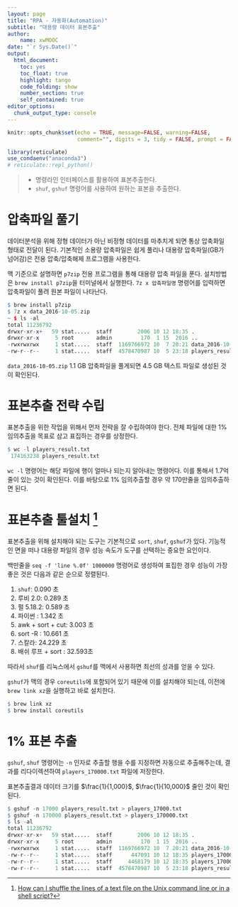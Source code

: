 ```yaml
---
layout: page
title: "RPA - 자동화(Automation)"
subtitle: "대용량 데이터 표본추출"
author:
    name: xwMOOC
date: "`r Sys.Date()`"
output:
  html_document: 
    toc: yes
    toc_float: true
    highlight: tango
    code_folding: show
    number_section: true
    self_contained: true
editor_options: 
  chunk_output_type: console
---
```


```r
knitr::opts_chunk$set(echo = TRUE, message=FALSE, warning=FALSE,
                      comment="", digits = 3, tidy = FALSE, prompt = FALSE, fig.align = 'center')

library(reticulate)
use_condaenv("anaconda3")
# reticulate::repl_python()
```


> * 명령라인 인터페이스를 활용하여 표본추출한다.
> * `shuf`, `gshuf` 명령어를 사용하여 원하는 표본을 추출한다. 


# 압축파일 풀기 {#cmd-extract-file}

데이터분석을 위해 정형 데이터가 아닌 비정형 데이터를 마추치게 되면 통상 압축화일 형태로 전달이 된다.
기본적인 소용량 압축파일은 쉽게 풀리나 대용량 압축파일(GB가 넘어감)은 전용 압축/압축해제 프로그램을 사용한다.

맥 기준으로 설명하면 `p7zip` 전용 프로그램을 통해 대용량 압축 파일을 푼다.
설치방법은 `brew install p7zip`을 터미널에서 실행한다.
`7z x 압축파일명` 명령어를 입력하면 압축파일이 풀려 원본 파일이 나타난다.

``` r
$ brew install p7zip
$ 7z x data_2016-10-05.zip 
~ $ ls -al
total 11236792
drwxr-xr-x+   59 stat.....  staff        2006 10 12 18:35 .
drwxr-xr-x     5 root       admin         170  1 15  2016 ..
-rwxrwxrwx     1 stat.....  staff  1169766972 10  7 20:21 data_2016-10-05.zip
-rw-r--r--     1 stat.....  staff  4578470987 10  5 23:18 players_result.txt
```

`data_2016-10-05.zip` 1.1 GB 압축파일을 풀게되면 4.5 GB 텍스트 파일로 생성된 것이 확인된다.

# 표본추출 전략 수립 {#cmd-random-sampling}

표본추출을 위한 작업을 위해서 먼저 전략을 잘 수립하여야 한다.
전체 파일에 대한 1% 임의추출을 목표로 삼고 표집하는 경우를 상정한다.

``` r
$ wc -l players_result.txt 
 174163238 players_result.txt
```

`wc -l` 명령어는 해당 파일에 행이 얼마나 되는지 알아내는 명령어다.
이를 통해서 1.7억줄이 있는 것이 확인된다. 이를 바탕으로 1% 임의추출할 경우 약 170만줄을 임의추출하면 된다.

# 표본추출 툴설치 [^shuf-performance] {#cmd-tool-install}

[^shuf-performance]: [How can I shuffle the lines of a text file on the Unix command line or in a shell script?](http://stackoverflow.com/questions/2153882/how-can-i-shuffle-the-lines-of-a-text-file-on-the-unix-command-line-or-in-a-shel)

표본추출을 위해 설치해야 되는 도구는 기본적으로 `sort`, `shuf`, `gshuf`가 있다.
기능적인 면을 떠나 대용량 파일의 경우 성능 속도가 도구를 선택하는 중요한 요인이다.

백만줄을 `seq -f 'line %.0f' 1000000` 명령어로 생성하여 표집한 경우 성능이 가장 좋은 것은 다음과 같은 순으로 정렬된다.

1. `shuf`: 0.090 초
1. 루비 2.0: 0.289 초
1. 펄 5.18.2: 0.589 초
1. 파이썬 : 1.342 초
1. awk + sort + cut: 3.003 초
1. sort -R : 10.661 초
1. 스칼라: 24.229 초
1. 배쉬 루프 + sort : 32.593초

따라서 `shuf`를 리눅스에서 `gshuf`를 맥에서 사용하면 최선의 성과를 얻을 수 있다.

`gshuf`가 맥의 경우 `coreutils`에 포함되어 있기 때문에 이를 설치해야 되는데, 이전에 
`brew link xz`을 실행하고 바로 설치한다.

``` r
$ brew link xz
$ brew install coreutils
```

# 1% 표본 추출 {#cmd-random-sampling}

`gshuf`, `shuf` 명령어는 `-n` 인자로 추출할 행을 수를 지정하면 자동으로 추출해주는데,
결과를 리다이렉션하여 `players_170000.txt` 파일에 저장한다.

표본추출결과 데이터 크기를 $\frac{1}{1,000}$, $\frac{1}{10,000}$ 줄인 것이 확인된다.

``` r
$ gshuf -n 17000 players_result.txt > players_17000.txt 
$ gshuf -n 170000 players_result.txt > players_170000.txt 
$ ls -al
total 11236792
drwxr-xr-x+   59 stat.....  staff        2006 10 12 18:35 .
drwxr-xr-x     5 root       admin         170  1 15  2016 ..
-rwxrwxrwx     1 stat.....  staff  1169766972 10  7 20:21 data_2016-10-05.zip
-rw-r--r--     1 stat.....  staff      447091 10 12 18:35 players_17000.txt
-rw-r--r--     1 stat.....  staff     4468179 10 12 18:35 players_170000.txt
-rw-r--r--     1 stat.....  staff  4578470987 10  5 23:18 players_result.txt
```

